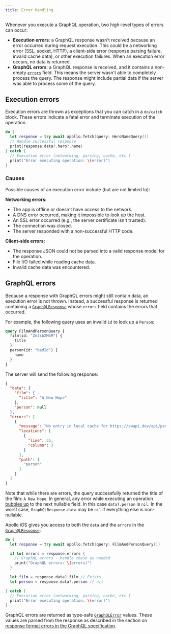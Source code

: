```yaml
---
title: Error Handling
---
```


Whenever you execute a GraphQL operation, two high-level types of errors can occur:

- **Execution errors**: a GraphQL response wasn't received because an error occurred during request execution. This could be a networking error (SSL, socket, HTTP), a client-side error (response parsing failure, invalid cache data), or other execution failures. When an execution error occurs, no data is returned.
- **GraphQL errors**: a GraphQL response is received, and it contains a non-empty [`errors`](https://spec.graphql.org/draft/#sec-Errors) field. This means the server wasn't able to completely process the query. The response might include partial data if the server was able to process some of the query.

## Execution errors

Execution errors are thrown as exceptions that you can catch in a `do/catch` block. These errors indicate a fatal error and terminate execution of the operation.

```swift
do {
  let response = try await apollo.fetch(query: HeroNameQuery())
  // Handle successful response
  print(response.data?.hero?.name)
} catch {
  // Execution error (networking, parsing, cache, etc.)
  print("Error executing operation: \(error)")
}
```

### Causes

Possible causes of an execution error include (but are not limited to):

**Networking errors:**
* The app is offline or doesn't have access to the network.
* A DNS error occurred, making it impossible to look up the host.
* An SSL error occurred (e.g., the server certificate isn't trusted).
* The connection was closed.
* The server responded with a non-successful HTTP code.

**Client-side errors:**
* The response JSON could not be parsed into a valid response model for the operation.
* File I/O failed while reading cache data.
* Invalid cache data was encountered.

## GraphQL errors

Because a response with GraphQL errors might still contain data, an execution error is not thrown. Instead, a successful response is returned containing a [`GraphQLResponse`](https://www.apollographql.com/docs/ios/docc/documentation/apollo/graphqlresponse) whose `errors` field contains the errors that occurred.

For example, the following query uses an invalid `id` to look up a `Person`:

```graphql
query FilmAndPersonQuery {
  film(id: "ZmlsbXM6M") {
    title
  }
  person(id: "badId") {
    name
  }
}
```

The server will send the following response:

```json
{
  "data": {
    "film": {
      "title": "A New Hope"
    },
    "person": null
  },
  "errors": [
    {
      "message": "No entry in local cache for https://swapi.dev/api/people/m�H/",
      "locations": [
        {
          "line": 35,
          "column": 3
        }
      ],
      "path": [
        "person"
      ]
    }
  ]
}
```

Note that while there are errors, the query successfully returned the title of the film: `A New Hope`. In general, any error while executing an operation [bubbles up](https://spec.graphql.org/draft/#sec-Errors) to the next nullable field. In this case `data?.person` is `nil`. In the worst case, `GraphQLResponse.data` may be `nil` if everything else is non-nullable.

Apollo iOS gives you access to both the `data` and the `errors` in the [`GraphQLResponse`](https://www.apollographql.com/docs/ios/docc/documentation/apollo/graphqlresponse):

```swift
do {
  let response = try await apollo.fetch(query: FilmAndPersonQuery())

  if let errors = response.errors {
    // GraphQL errors - handle these as needed
    print("GraphQL errors: \(errors)")
  }

  let film = response.data?.film // Exists
  let person = response.data?.person // nil

} catch {
  // Execution error (networking, parsing, cache, etc.)
  print("Error executing operation: \(error)")
}
```

GraphQL errors are returned as type-safe [`GraphQLError`](https://www.apollographql.com/docs/ios/docc/documentation/apollo/graphqlerror) values. These values are parsed from the response as described in the section on [response format errors in the GraphQL specification](https://spec.graphql.org/October2021/#sec-Errors).
